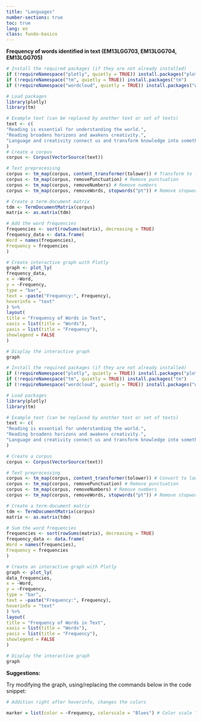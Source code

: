 ```yaml
---
title: "Languages"
number-sections: true
toc: true
lang: en
class: fundo-basico
---
```


<div class="ling-fundo">

**Frequency of words identified in text (EM13LGG703, EM13LGG704, EM13LGG705)**

::: {.grid}

::: {.g-col-6}

```r
# Install the required packages (if they are not already installed)
if (!requireNamespace("plotly", quietly = TRUE)) install.packages("plotly")
if (!requireNamespace("tm", quietly = TRUE)) install.packages("tm")
if (!requireNamespace("wordcloud", quietly = TRUE)) install.packages("wordcloud")

# Load packages
library(plotly)
library(tm)

# Example text (can be replaced by another text or set of texts)
text <- c(
"Reading is essential for understanding the world.",
"Reading broadens horizons and awakens creativity.",
"Language and creativity connect us and transform knowledge into something accessible."
)
# Create a corpus
corpus <- Corpus(VectorSource(text))

# Text preprocessing
corpus <- tm_map(corpus, content_transformer(tolower)) # Transform to lowercase letters
corpus <- tm_map(corpus, removePunctuation) # Remove punctuation
corpus <- tm_map(corpus, removeNumbers) # Remove numbers
corpus <- tm_map(corpus, removeWords, stopwords("pt")) # Remove stopwords in Portuguese

# Create a term-document matrix
tdm <- TermDocumentMatrix(corpus)
matrix <- as.matrix(tdm)

# Add the word frequencies
frequencies <- sort(rowSums(matrix), decreasing = TRUE)
frequency_data <- data.frame(
Word = names(frequencies),
Frequency = frequencies
)

# Create interactive graph with Plotly
graph <- plot_ly(
frequency_data,
x = ~Word,
y = ~Frequency,
type = "bar",
text = ~paste("Frequency:", Frequency),
hoverinfo = "text"
) %>%
layout(
title = "Frequency of Words in Text",
xaxis = list(title = "Words"),
yaxis = list(title = "Frequency"),
showlegend = FALSE
)

# Display the interactive graph
graph
```
:::

::: {.g-col-6}

```r
# Install the required packages (if they are not already installed)
if (!requireNamespace("plotly", quietly = TRUE)) install.packages("plotly")
if (!requireNamespace("tm", quietly = TRUE)) install.packages("tm")
if (!requireNamespace("wordcloud", quietly = TRUE)) install.packages("wordcloud")

# Load packages
library(plotly)
library(tm)

# Example text (can be replaced by another text or set of texts)
text <- c(
"Reading is essential for understanding the world.",
"Reading broadens horizons and awakens creativity.",
"Language and creativity connect us and transform knowledge into something accessible."
)

# Create a corpus
corpus <- Corpus(VectorSource(text))

# Text preprocessing
corpus <- tm_map(corpus, content_transformer(tolower)) # Convert to lowercase letters
corpus <- tm_map(corpus, removePunctuation) # Remove punctuation
corpus <- tm_map(corpus, removeNumbers) # Remove numbers
corpus <- tm_map(corpus, removeWords, stopwords("pt")) # Remove stopwords in Portuguese

# Create a term-document matrix
tdm <- TermDocumentMatrix(corpus)
matrix <- as.matrix(tdm)

# Sum the word frequencies
frequencies <- sort(rowSums(matrix), decreasing = TRUE)
frequency_data <- data.frame(
Word = names(frequencies),
Frequency = frequencies
)

# Create an interactive graph with Plotly
graph <- plot_ly(
data_frequencies,
x = ~Word,
y = ~Frequency,
type = "bar",
text = ~paste("Frequency:", Frequency),
hoverinfo = "text"
) %>%
layout(
title = "Frequency of Words in Text",
xaxis = list(title = "Words"),
yaxis = list(title = "Frequency"),
showlegend = FALSE
)

# Display the interactive graph
graph
```

:::

:::

</div>

<div class="ling-fundo2"> <!--modify for each area-->

**Suggestions:**

| Try modifying the graph, using/replacing the commands below in the code snippet:

```r
# Addition right after hoverinfo, changes the colors

marker = list(color = ~Frequency, colorscale = "Blues") # Color scale "Blues"

```

</div>

\

